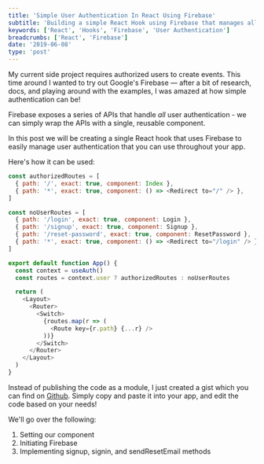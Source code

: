 ```yaml
---
title: 'Simple User Authentication In React Using Firebase'
subtitle: 'Building a simple React Hook using Firebase that manages all app authentication'
keywords: ['React', 'Hooks', 'Firebase', 'User Authentication']
breadcrumbs: ['React', 'Firebase']
date: '2019-06-08'
type: 'post'
---
```


My current side project requires authorized users to create events. This time around I wanted to try out Google's Firebase
— after a bit of research, docs, and playing around with the examples, I was amazed at how simple
authentication can be!

Firebase exposes a series of APIs that handle _all_ user authentication - we can simply wrap the
APIs with a single, reusable component.

In this post we will be creating a single React hook that uses Firebase to easily manage user
authentication that you can use throughout your app.

Here's how it can be used:

```js
const authorizedRoutes = [
  { path: '/', exact: true, component: Index },
  { path: '*', exact: true, component: () => <Redirect to="/" /> },
]

const noUserRoutes = [
  { path: '/login', exact: true, component: Login },
  { path: '/signup', exact: true, component: Signup },
  { path: '/reset-password', exact: true, component: ResetPassword },
  { path: '*', exact: true, component: () => <Redirect to="/login" /> },
]

export default function App() {
  const context = useAuth()
  const routes = context.user ? authorizedRoutes : noUserRoutes

  return (
    <Layout>
      <Router>
        <Switch>
          {routes.map(r => (
            <Route key={r.path} {...r} />
          ))}
        </Switch>
      </Router>
    </Layout>
  )
}
```

Instead of publishing the code as a module, I just created a gist
which you can find on [Github](). Simply copy and paste it into your app, and edit the code based on your
needs!

We'll go over the following:

1. Setting our component
2. Initiating Firebase
3. Implementing signup, signin, and sendResetEmail methods
